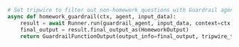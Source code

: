 ```python Python
# Set tripwire to filter out non-homework questions with Guardrail agent
async def homework_guardrail(ctx, agent, input_data):
    result = await Runner.run(guardrail_agent, input_data, context=ctx.context)
    final_output = result.final_output_as(HomeworkOutput)
    return GuardrailFunctionOutput(output_info=final_output, tripwire_triggered=not final_output.is_homework)
```